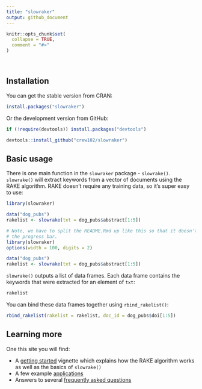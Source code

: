 ```yaml
---
title: "slowraker"
output: github_document
---
```


```r
knitr::opts_chunk$set(
  collapse = TRUE,
  comment = "#>"
)
```

<br>

## Installation

You can get the stable version from CRAN:

```r
install.packages("slowraker")
```

Or the development version from GitHub:

```r
if (!require(devtools)) install.packages("devtools")

devtools::install_github("crew102/slowraker")
```

## Basic usage

There is one main function in the `slowraker` package - `slowrake()`. `slowrake()` will extract keywords from a vector of documents using the RAKE algorithm. RAKE doesn't require any training data, so it's super easy to use:

```r
library(slowraker)

data("dog_pubs")
rakelist <- slowrake(txt = dog_pubs$abstract[1:5])
```

```r
# Note, we have to split the README.Rmd up like this so that it doesn't print 
# the progress bar.
library(slowraker)
options(width = 100, digits = 2)

data("dog_pubs")
rakelist <- slowrake(txt = dog_pubs$abstract[1:5])
```

`slowrake()` outputs a list of data frames. Each data frame contains the keywords that were extracted for an element of `txt`:

```r
rakelist
```

You can bind these data frames together using `rbind_rakelist()`:

```r
rbind_rakelist(rakelist = rakelist, doc_id = dog_pubs$doi[1:5])
```

## Learning more

One this site you will find:

* A [getting started](articles/getting-started.html) vignette which explains how the RAKE algorithm works as well as the basics of `slowrake()`
* A few example [applications](articles/applications.html)
* Answers to several [frequently asked questions](articles/faqs.html)